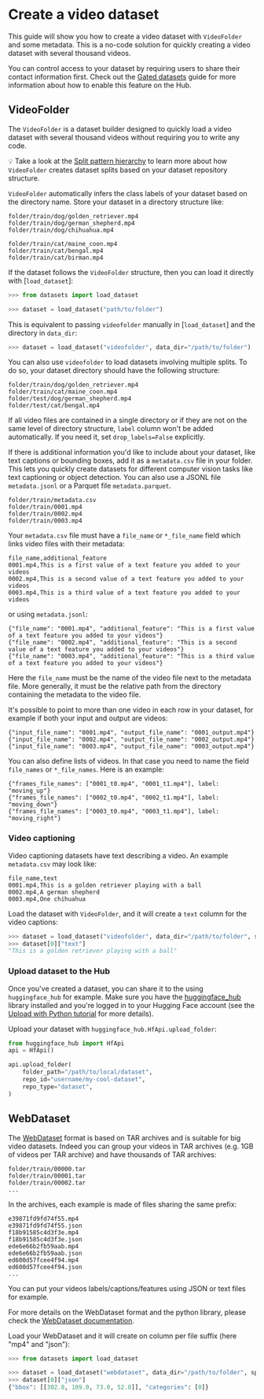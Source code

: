 # Create a video dataset

This guide will show you how to create a video dataset with `VideoFolder` and some metadata. This is a no-code solution for quickly creating a video dataset with several thousand videos.

<Tip>

You can control access to your dataset by requiring users to share their contact information first. Check out the [Gated datasets](https://huggingface.co/docs/hub/datasets-gated) guide for more information about how to enable this feature on the Hub.

</Tip>

## VideoFolder

The `VideoFolder` is a dataset builder designed to quickly load a video dataset with several thousand videos without requiring you to write any code.

<Tip>

💡 Take a look at the [Split pattern hierarchy](repository_structure#split-pattern-hierarchy) to learn more about how `VideoFolder` creates dataset splits based on your dataset repository structure.

</Tip>

`VideoFolder` automatically infers the class labels of your dataset based on the directory name. Store your dataset in a directory structure like:

```
folder/train/dog/golden_retriever.mp4
folder/train/dog/german_shepherd.mp4
folder/train/dog/chihuahua.mp4

folder/train/cat/maine_coon.mp4
folder/train/cat/bengal.mp4
folder/train/cat/birman.mp4
```

If the dataset follows the `VideoFolder` structure, then you can load it directly with [`load_dataset`]:

```py
>>> from datasets import load_dataset

>>> dataset = load_dataset("path/to/folder")
```

This is equivalent to passing `videofolder` manually in [`load_dataset`] and the directory in `data_dir`:

```py
>>> dataset = load_dataset("videofolder", data_dir="/path/to/folder")
```

You can also use `videofolder` to load datasets involving multiple splits. To do so, your dataset directory should have the following structure:

```
folder/train/dog/golden_retriever.mp4
folder/train/cat/maine_coon.mp4
folder/test/dog/german_shepherd.mp4
folder/test/cat/bengal.mp4
```

<Tip warning={true}>

If all video files are contained in a single directory or if they are not on the same level of directory structure, `label` column won't be added automatically. If you need it, set `drop_labels=False` explicitly.

</Tip>


If there is additional information you'd like to include about your dataset, like text captions or bounding boxes, add it as a `metadata.csv` file in your folder. This lets you quickly create datasets for different computer vision tasks like text captioning or object detection. You can also use a JSONL file `metadata.jsonl` or a Parquet file `metadata.parquet`.

```
folder/train/metadata.csv
folder/train/0001.mp4
folder/train/0002.mp4
folder/train/0003.mp4
```

Your `metadata.csv` file must have a `file_name` or `*_file_name` field which links video files with their metadata:

```csv
file_name,additional_feature
0001.mp4,This is a first value of a text feature you added to your videos
0002.mp4,This is a second value of a text feature you added to your videos
0003.mp4,This is a third value of a text feature you added to your videos
```

or using `metadata.jsonl`:

```jsonl
{"file_name": "0001.mp4", "additional_feature": "This is a first value of a text feature you added to your videos"}
{"file_name": "0002.mp4", "additional_feature": "This is a second value of a text feature you added to your videos"}
{"file_name": "0003.mp4", "additional_feature": "This is a third value of a text feature you added to your videos"}
```

Here the `file_name` must be the name of the video file next to the metadata file. More generally, it must be the relative path from the directory containing the metadata to the video file.

It's possible to point to more than one video in each row in your dataset, for example if both your input and output are videos:

```jsonl
{"input_file_name": "0001.mp4", "output_file_name": "0001_output.mp4"}
{"input_file_name": "0002.mp4", "output_file_name": "0002_output.mp4"}
{"input_file_name": "0003.mp4", "output_file_name": "0003_output.mp4"}
```

You can also define lists of videos. In that case you need to name the field `file_names` or `*_file_names`. Here is an example:

```jsonl
{"frames_file_names": ["0001_t0.mp4", "0001_t1.mp4"], label: "moving_up"}
{"frames_file_names": ["0002_t0.mp4", "0002_t1.mp4"], label: "moving_down"}
{"frames_file_names": ["0003_t0.mp4", "0003_t1.mp4"], label: "moving_right"}
```

### Video captioning

Video captioning datasets have text describing a video. An example `metadata.csv` may look like:

```csv
file_name,text
0001.mp4,This is a golden retriever playing with a ball
0002.mp4,A german shepherd
0003.mp4,One chihuahua
```

Load the dataset with `VideoFolder`, and it will create a `text` column for the video captions:

```py
>>> dataset = load_dataset("videofolder", data_dir="/path/to/folder", split="train")
>>> dataset[0]["text"]
"This is a golden retriever playing with a ball"
```

### Upload dataset to the Hub

Once you've created a dataset, you can share it to the using `huggingface_hub` for example. Make sure you have the [huggingface_hub](https://huggingface.co/docs/huggingface_hub/index) library installed and you're logged in to your Hugging Face account (see the [Upload with Python tutorial](upload_dataset#upload-with-python) for more details).

Upload your dataset with `huggingface_hub.HfApi.upload_folder`:

```py
from huggingface_hub import HfApi
api = HfApi()

api.upload_folder(
    folder_path="/path/to/local/dataset",
    repo_id="username/my-cool-dataset",
    repo_type="dataset",
)
```

## WebDataset

The [WebDataset](https://github.com/webdataset/webdataset) format is based on TAR archives and is suitable for big video datasets.
Indeed you can group your videos in TAR archives (e.g. 1GB of videos per TAR archive) and have thousands of TAR archives:

```
folder/train/00000.tar
folder/train/00001.tar
folder/train/00002.tar
...
```

In the archives, each example is made of files sharing the same prefix:

```
e39871fd9fd74f55.mp4
e39871fd9fd74f55.json
f18b91585c4d3f3e.mp4
f18b91585c4d3f3e.json
ede6e66b2fb59aab.mp4
ede6e66b2fb59aab.json
ed600d57fcee4f94.mp4
ed600d57fcee4f94.json
...
```

You can put your videos labels/captions/features using JSON or text files for example.

For more details on the WebDataset format and the python library, please check the [WebDataset documentation](https://webdataset.github.io/webdataset).

Load your WebDataset and it will create on column per file suffix (here "mp4" and "json"):

```python
>>> from datasets import load_dataset

>>> dataset = load_dataset("webdataset", data_dir="/path/to/folder", split="train")
>>> dataset[0]["json"]
{"bbox": [[302.0, 109.0, 73.0, 52.0]], "categories": [0]}
```
